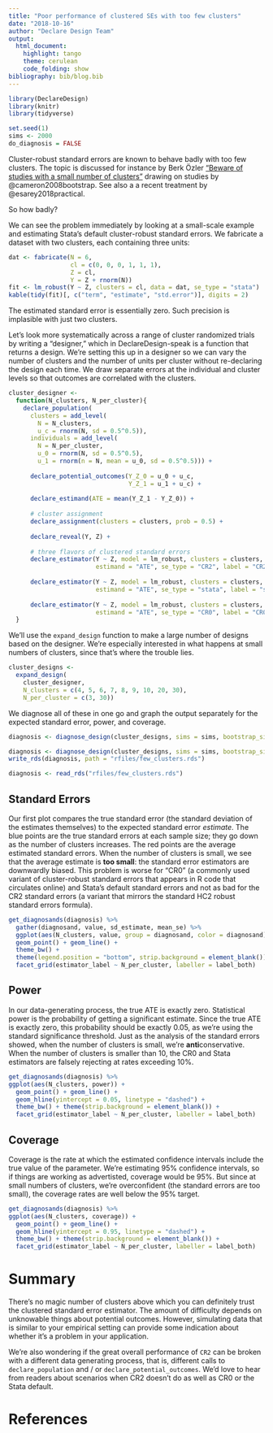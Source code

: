 ```yaml
---
title: "Poor performance of clustered SEs with too few clusters"
date: "2018-10-16"
author: "Declare Design Team"
output:
  html_document:
    highlight: tango
    theme: cerulean
    code_folding: show
bibliography: bib/blog.bib  
---
```


```r
library(DeclareDesign)
library(knitr)
library(tidyverse)

set.seed(1)
sims <- 2000
do_diagnosis = FALSE
```

Cluster-robust standard errors are known to behave badly with too few clusters. The topic is discussed for instance by Berk &Ouml;zler ["Beware of studies with a small number of clusters"](https://blogs.worldbank.org/impactevaluations/beware-of-studies-with-a-small-number-of-clusters)  drawing on studies by @cameron2008bootstrap. See also a a recent treatment by @esarey2018practical.

So how badly?

We can see the problem immediately by looking at a small-scale example and estimating Stata's default cluster-robust standard errors. We fabricate a dataset with two clusters, each containing three units:

```r
dat <- fabricate(N = 6,
                 cl = c(0, 0, 0, 1, 1, 1),
                 Z = cl,
                 Y = Z + rnorm(N))
fit <- lm_robust(Y ~ Z, clusters = cl, data = dat, se_type = "stata")
kable(tidy(fit)[, c("term", "estimate", "std.error")], digits = 2)
```

The estimated standard error is essentially zero. Such precision is implasible with just two clusters. 

Let's look more systematically across a range of cluster randomized trials by writing a "designer," which in DeclareDesign-speak is a function that returns a design. We're setting this up in a designer so we can vary the number of clusters and the number of units per cluster without re-declaring the design each time. We draw separate errors at the individual and cluster levels so that outcomes are correlated with the clusters.

```r
cluster_designer <- 
  function(N_clusters, N_per_cluster){
    declare_population(
      clusters = add_level(
        N = N_clusters,
        u_c = rnorm(N, sd = 0.5^0.5)),
      individuals = add_level(
        N = N_per_cluster,
        u_0 = rnorm(N, sd = 0.5^0.5),
        u_1 = rnorm(n = N, mean = u_0, sd = 0.5^0.5))) +
      
      declare_potential_outcomes(Y_Z_0 = u_0 + u_c, 
                                 Y_Z_1 = u_1 + u_c) +
      
      declare_estimand(ATE = mean(Y_Z_1 - Y_Z_0)) +
      
      # cluster assignment
      declare_assignment(clusters = clusters, prob = 0.5) +
      
      declare_reveal(Y, Z) +
      
      # three flavors of clustered standard errors
      declare_estimator(Y ~ Z, model = lm_robust, clusters = clusters, 
                        estimand = "ATE", se_type = "CR2", label = "CR2") +
      
      declare_estimator(Y ~ Z, model = lm_robust, clusters = clusters, 
                        estimand = "ATE", se_type = "stata", label = "stata") +
      
      declare_estimator(Y ~ Z, model = lm_robust, clusters = clusters, 
                        estimand = "ATE", se_type = "CR0", label = "CR0")
  }
```

We'll use the `expand_design` function to make a large number of designs based on the designer. We're especially interested in what happens at small numbers of clusters, since that's where the trouble lies.

```r
cluster_designs <- 
  expand_design(
    cluster_designer,
    N_clusters = c(4, 5, 6, 7, 8, 9, 10, 20, 30), 
    N_per_cluster = c(3, 30))
```

We diagnose all of these in one go and graph the output separately for the expected standard error, power, and coverage.

```r
diagnosis <- diagnose_design(cluster_designs, sims = sims, bootstrap_sims = FALSE)
```

```r
diagnosis <- diagnose_design(cluster_designs, sims = sims, bootstrap_sims = FALSE)
write_rds(diagnosis, path = "rfiles/few_clusters.rds")
```


```r
diagnosis <- read_rds("rfiles/few_clusters.rds") 
```

## Standard Errors

Our first plot compares the true standard error (the standard deviation of the estimates themselves) to the expected standard error *estimate*. The blue points are the true standard errors at each sample size; they go down as the number of clusters increases. The red points are the average estimated standard errors. When the number of clusters is small, we see that the average estimate is **too small**: the standard error estimators are downwardly biased. This problem is worse for "CR0" (a commonly used variant of cluster-robust standard errors that appears in R code that circulates online) and Stata's default standard errors and not as bad for the CR2 standard errors (a variant that mirrors the standard HC2 robust standard errors formula). 

```r
get_diagnosands(diagnosis) %>%
  gather(diagnosand, value, sd_estimate, mean_se) %>%
  ggplot(aes(N_clusters, value, group = diagnosand, color = diagnosand)) +
  geom_point() + geom_line() +
  theme_bw() +
  theme(legend.position = "bottom", strip.background = element_blank()) +
  facet_grid(estimator_label ~ N_per_cluster, labeller = label_both)
```

## Power 

In our data-generating process, the true ATE is exactly zero. Statistical power is the probability of getting a significant estimate. Since the true ATE is exactly zero, this probability should be exactly 0.05, as we're using the standard significance threshold. Just as the analysis of the standard errors showed, when the number of clusters is small, we're **anti**conservative. When the number of clusters is smaller than 10, the CR0 and Stata estimators are falsely rejecting at rates exceeding 10%.

```r
get_diagnosands(diagnosis) %>%
ggplot(aes(N_clusters, power)) +
  geom_point() + geom_line() +
  geom_hline(yintercept = 0.05, linetype = "dashed") +
  theme_bw() + theme(strip.background = element_blank()) +
  facet_grid(estimator_label ~ N_per_cluster, labeller = label_both)
```

## Coverage

Coverage is the rate at which the estimated confidence intervals include the true value of the parameter. We're estimating 95% confidence intervals, so if things are working as advertisted, coverage would be 95%. But since at small numbers of clusters, we're overconfident (the standard errors are too small), the coverage rates are well below the 95% target.

```r
get_diagnosands(diagnosis) %>%
ggplot(aes(N_clusters, coverage)) +
  geom_point() + geom_line() +
  geom_hline(yintercept = 0.95, linetype = "dashed") +
  theme_bw() + theme(strip.background = element_blank()) +
  facet_grid(estimator_label ~ N_per_cluster, labeller = label_both)
```

# Summary

There's no magic number of clusters above which you can definitely trust the clustered standard error estimator. The amount of difficulty depends on unknowable things about potential outcomes. However, simulating data that is similar to your empirical setting can provide some indication about whether it's a problem in your application. 

We're also wondering if the great overall performance of `CR2` can be broken with a different data generating process, that is, different calls to `declare_population` and / or `declare_potential_outcomes`. We'd love to hear from readers about scenarios when CR2 doesn't do as well as CR0 or the Stata default.

# References

